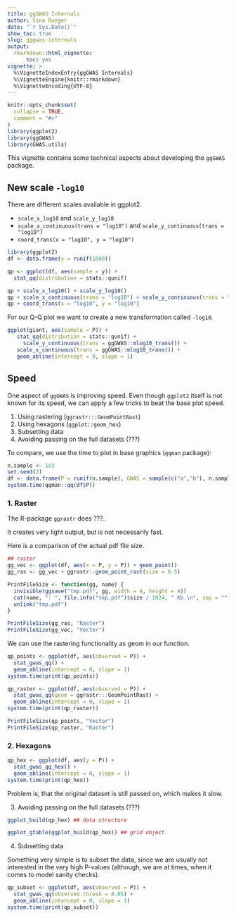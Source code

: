 ```yaml
---
title: ggGWAS Internals
author: Sina Rueger
date: "`r Sys.Date()`"
show_toc: true
slug: gggwas-internals
output: 
  rmarkdown::html_vignette:
      toc: yes
vignette: >
  %\VignetteIndexEntry{ggGWAS Internals}
  %\VignetteEngine{knitr::rmarkdown}
  %\VignetteEncoding{UTF-8}
---
```


```r
knitr::opts_chunk$set(
  collapse = TRUE,
  comment = "#>"
)
library(ggplot2)
library(ggGWAS)
library(GWAS.utils)
```
This vignette contains some technical aspects about developing the `ggGWAS` package. 


## New scale `-log10`

There are different scales available in ggplot2.

- `scale_x_log10` and `scale_y_log10`
- `scale_x_continuous(trans = "log10")` and `scale_y_continuous(trans = "log10")`
- `coord_trans(x = "log10", y = "log10")`

```r
library(ggplot2)
df <- data.frame(y = runif(1000))

qp <- ggplot(df, aes(sample = y)) +
  stat_qq(distribution = stats::qunif)

qp + scale_x_log10() + scale_y_log10()
qp + scale_x_continuous(trans = "log10") + scale_y_continuous(trans = "log10")
qp + coord_trans(x = "log10", y = "log10")

```

For our Q-Q plot we want to create a new transformation called `-log10`. 


```r

ggplot(giant, aes(sample = P)) +
   stat_qq(distribution = stats::qunif) +
     scale_y_continuous(trans = ggGWAS::mlog10_trans()) +
   scale_x_continuous(trans = ggGWAS::mlog10_trans()) +
   geom_abline(intercept = 0, slope = 1)

```


## Speed

One aspect of `ggGWAS` is improving speed. Even though `ggplot2` itself is not known for its speed, we can apply a few tricks to beat the base plot speed. 

1. Using rastering (`ggrastr:::GeomPointRast`)
2. Using hexagons (`ggplot::geom_hex`)
3. Subsetting data
4. Avoiding passing on the full datasets (???)

To compare, we use the time to plot in base graphics (`qqman` package):


```r
n.sample <- 1e3
set.seed(3)
df <- data.frame(P = runif(n.sample), GWAS = sample(c("a","b"), n.sample, replace = TRUE))
system.time(qqman::qq(df$P))
```


### 1. Raster

The R-package `ggrastr` does ???. 

It creates very light output, but is not necessarily fast. 

Here is a comparison of the actual pdf file size.

```r

## raster
gg_vec <- ggplot(df, aes(x = P, y = P)) + geom_point()
gg_ras <- gg_vec + ggrastr::geom_point_rast(size = 0.5)

PrintFileSize <- function(gg, name) {
  invisible(ggsave("tmp.pdf", gg, width = 4, height = 4))
  cat(name, ": ", file.info("tmp.pdf")$size / 1024, " Kb.\n", sep = "")
  unlink("tmp.pdf")
}

PrintFileSize(gg_ras, "Raster")
PrintFileSize(gg_vec, "Vector")

```

We can use the rastering functionality as geom in our function. 

```r

qp_points <- ggplot(df, aes(observed = P)) +
  stat_gwas_qq() +
  geom_abline(intercept = 0, slope = 1)
system.time(print(qp_points))

qp_raster <- ggplot(df, aes(observed = P)) +
  stat_gwas_qq(geom = ggrastr:::GeomPointRast) +
  geom_abline(intercept = 0, slope = 1)
system.time(print(qp_raster))

PrintFileSize(qp_points, "Vector")
PrintFileSize(qp_raster, "Raster")


```

### 2. Hexagons

```r

qp_hex <- ggplot(df, aes(y = P)) +
  stat_gwas_qq_hex() +
  geom_abline(intercept = 0, slope = 1)
system.time(print(qp_hex))
```

Problem is, that the original dataset is still passed on, which makes it slow.



3. Avoiding passing on the full datasets (???)


```r

ggplot_build(qp_hex) ## data structure

ggplot_gtable(ggplot_build(qp_hex)) ## grid object

```


4. Subsetting data

Something very simple is to subset the data, since we are usually not interested in the very high P-values (although, we are at times, when it comes to model sanity checks).


```r
qp_subset <- ggplot(df, aes(observed = P)) +
  stat_gwas_qq(observed.thresh = 0.05) +
  geom_abline(intercept = 0, slope = 1)
system.time(print(qp_subset))


```


